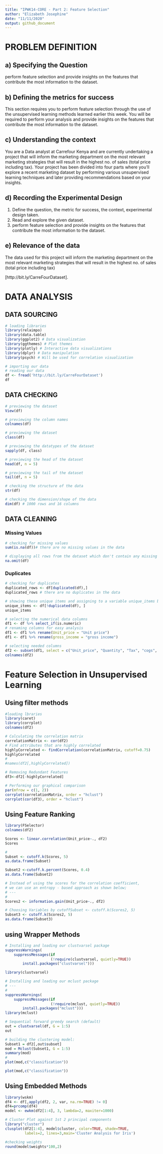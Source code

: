 ---
title: "IPWK14-CORE - Part 2: Feature Selection"
author: "Elizabeth Josephine"
date: "11/11/2020"
output: github_document
---

# PROBLEM DEFINITION
## **a) Specifying the Question**

perform feature selection and provide insights on the features that contribute the most information to the dataset.

## **b) Defining the metrics for success**

This section requires you to perform feature selection through the use of the unsupervised learning methods learned earlier this week. You will be required to perform your analysis and provide insights on the features that contribute the most information to the dataset.

## **c) Understanding the context**

You are a Data analyst at Carrefour Kenya and are currently undertaking a project that will inform the marketing department on the most relevant marketing strategies that will result in the highest no. of sales (total price including tax). Your project has been divided into four parts where you'll explore a recent marketing dataset by performing various unsupervised learning techniques and later providing recommendations based on your insights.

## **d) Recording the Experimental Design**

1.   Define the question, the metric for success, the context, experimental design taken.
2. Read and explore the given dataset.
3. perform feature selection and provide insights on the features that contribute the most information to the dataset.
 
## **e) Relevance of the data**

The data used for this project will inform the marketing department on the most relevant marketing strategies that will result in the highest no. of sales (total price including tax)

[http://bit.ly/CarreFourDataset].

# DATA ANALYSIS
## DATA SOURCING
```{R}
# loading libraries
library(relaimpo)
library(data.table)
library(ggplot2) # Data visualization
library(ggthemes) # Plot themes
library(plotly) # Interactive data visualizations
library(dplyr) # Data manipulation
library(psych) # Will be used for correlation visualization
```

```{R}
# importing our data
# reading our data
df <- fread('http://bit.ly/CarreFourDataset')
df
```

## DATA CHECKING
```{R}
# previewing the dataset
View(df)

```

```{R}
# previewing the column names
colnames(df)

```

```{R}
# previewing the dataset
class(df)

```

```{R}
# previewing the datatypes of the dataset
sapply(df, class)
```

```{R}
# previewing the head of the dataset
head(df, n = 5)

```

```{R}
# previewing the tail of the dataset
tail(df, n = 5)

```

```{R}
# checking the structure of the data
str(df)

```

```{R}
# checking the dimension/shape of the data
dim(df) # 1000 rows and 16 columns
```
## DATA CLEANING
### Missing Values
``` {r}
# checking for missing values
sum(is.na(df))# there are no missing values in the data
```

``` {r}
# displaying all rows from the dataset which don't contain any missing values 
na.omit(df)
```

### Duplicates

``` {r}
# checking for duplicates
duplicated_rows <- df[duplicated(df),]
duplicated_rows # there are no duplicates in the data
```

``` {r}
# showing these unique items and assigning to a variable unique_items below
unique_items <- df[!duplicated(df), ]
unique_items
```

```{r}
# selecting the numerical data columns
df1 <- df %>% select_if(is.numeric)
# renaming columns for easy analysis
df1 <- df1 %>% rename(Unit_price = "Unit price")
df1 <- df1 %>% rename(gross_income = "gross income")

# selecting needed columns
df2 <- subset(df1, select = c("Unit_price", "Quantity", "Tax", "cogs", "gross_income", "Rating", "Total"))
colnames(df2)
```

# Feature Selection in Unsupervised Learning
## Using filter methods

```{R}
#loading lbraries
library(caret)
library(corrplot)
colnames(df2)
```

```{R}
# Calculating the correlation matrix
correlationMatrix <- cor(df2)
# Find attributes that are highly correlated
highlyCorrelated <- findCorrelation(correlationMatrix, cutoff=0.75)
highlyCorrelated
#
#names(df2[,highlyCorrelated])
```

```{R}
# Removing Redundant Features 
df3<-df2[-highlyCorrelated]
```

```{R}
# Performing our graphical comparison
par(mfrow = c(1, 2))
corrplot(correlationMatrix, order = "hclust")
corrplot(cor(df3), order = "hclust")
```
## Using Feature Ranking
```{R}
library(FSelector)
colnames(df2)
```

```{R}
Scores <- linear.correlation(Unit_price~., df2)
Scores
```

```{R}
#
Subset <- cutoff.k(Scores, 5)
as.data.frame(Subset)
```

```{R}
Subset2 <-cutoff.k.percent(Scores, 0.4)
as.data.frame(Subset2)
```

```{R}
# Instead of using the scores for the correlation coefficient, 
# we can use an entropy - based approach as shown below;
# ---
# 
Scores2 <- information.gain(Unit_price~., df2)

# Choosing Variables by cutoffSubset <- cutoff.k(Scores2, 5)
Subset3 <- cutoff.k(Scores2, 5)
as.data.frame(Subset3)

```





## using Wrapper Methods
```{R}
# Installing and loading our clustvarsel package
suppressWarnings(
    suppressMessages(if
                     (!require(clustvarsel, quietly=TRUE))
        install.packages("clustvarsel")))

library(clustvarsel)

```

```{R}
# Installing and loading our mclust package
# ---
# 
suppressWarnings(
    suppressMessages(if
                     (!require(mclust, quietly=TRUE))
        install.packages("mclust")))
library(mclust)

```

```{R}
# Sequential forward greedy search (default)
out = clustvarsel(df, G = 1:5)
out
```

```{R}
# building the clustering model:
Subset1 = df2[,out$subset]
mod = Mclust(Subset1, G = 1:5)
summary(mod)
#
plot(mod,c("classification"))

```

```{R}
plot(mod,c("classification"))

```

## Using Embedded Methods
```{R}
library(wskm)
df4 <- df[,apply(df2, 2, var, na.rm=TRUE) != 0]
df4=prcomp(df4)
model <- ewkm(df2[1:4], 3, lambda=2, maxiter=1000)
```

```{R}
# Cluster Plot against 1st 2 principal components
library("cluster")
clusplot(df2[1:4], model$cluster, color=TRUE, shade=TRUE,
         labels=2, lines=3,main='Cluster Analysis for Iris')
```

```{R}
#checking weights
round(model$weights*100,2)
```